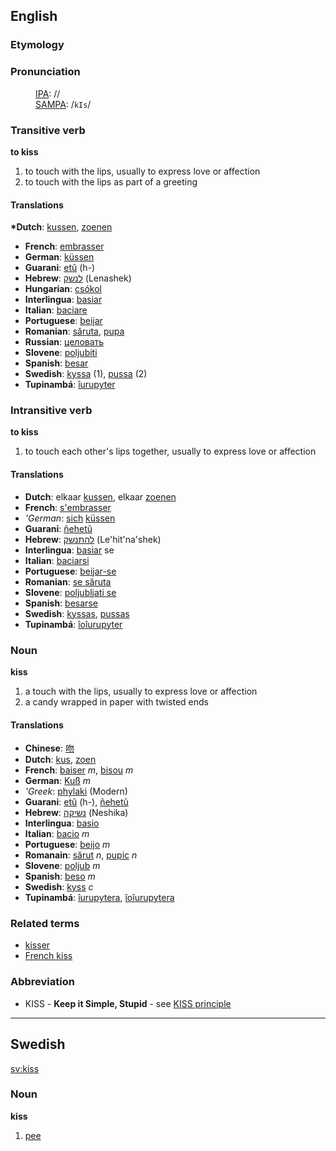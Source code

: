 ==English==
=== Etymology ===

=== Pronunciation ===
:[[w:IPA|IPA]]: //
:[[SAMPA]]: /<tt>kIs</tt>/

=== Transitive verb ===
'''to kiss'''

# to touch with the lips, usually to express love or affection
# to touch with the lips as part of a greeting

==== Translations ====
'''*Dutch''': [[kussen]], [[zoenen]]
*'''French''': [[embrasser]]
*'''German''': [[küssen]]
*'''Guarani''': [[etũ]] (h-)
*'''Hebrew''': [[לנשק]] (Lenashek)
*'''Hungarian''': [[csókol]] 
*'''Interlingua''': [[basiar]]
*'''Italian''': [[baciare]]
*'''Portuguese''': [[beijar]]
*'''Romanian''': [[săruta]], [[pupa]] 
*'''Russian''': [[целовать]]
*'''Slovene''': [[poljubiti]]
*'''Spanish''': [[besar]]
*'''Swedish''': [[kyssa]] (1), [[pussa]] (2)
*'''Tupinambá''': [[îurupyter]]

=== Intransitive verb ===
'''to kiss'''

# to touch each other's lips together, usually to express love or affection

==== Translations ====
*'''Dutch''': elkaar [[kussen]], elkaar [[zoenen]]
*'''French''': [[s'embrasser]]
*'''German'': [[sich]] [[küssen]]
*'''Guarani''': [[ñehetũ]]
*'''Hebrew''': [[להתנשק]] (Le'hit'na'shek)
*'''Interlingua''': [[basiar]] se
*'''Italian''': [[baciarsi]]
*'''Portuguese''': [[beijar-se]]
*'''Romanian''': [[se săruta]]
*'''Slovene''': [[poljubljati se]]
*'''Spanish''': [[besarse]]
*'''Swedish''': [[kyssas]], [[pussas]]
*'''Tupinambá''': [[îoîurupyter]]

=== Noun ===
'''kiss'''

# a touch with the lips, usually to express love or affection
# a candy wrapped in paper with twisted ends

==== Translations ====
*'''Chinese''': [[吻]]
*'''Dutch''': [[kus]], [[zoen]]
*'''French''': [[baiser]] ''m'', [[bisou]] ''m''
*'''German''': [[Kuß]] ''m''
*'''Greek'': [[phylaki]] (Modern)
*'''Guarani''': [[etũ]] (h-), [[ñehetũ]]
*'''Hebrew''': [[נשיקה]] (Neshika)
*'''Interlingua''': [[basio]]
*'''Italian''': [[bacio]] ''m''
*'''Portuguese''': [[beijo]] ''m''
*'''Romanain''': [[sărut]] ''n'', [[pupic]] ''n''
*'''Slovene''': [[poljub]] ''m''
*'''Spanish''': [[beso]] ''m''
*'''Swedish''': [[kyss]] ''c''
*'''Tupinambá''': [[îurupytera]], [[îoîurupytera]]

===Related terms===
*[[kisser]]
*[[French kiss]]

===Abbreviation===
*KISS - '''Keep it Simple, Stupid''' - see [[KISS principle]]
----

==Swedish==
[[sv:kiss]]
===Noun===
'''kiss'''

#[[pee]]